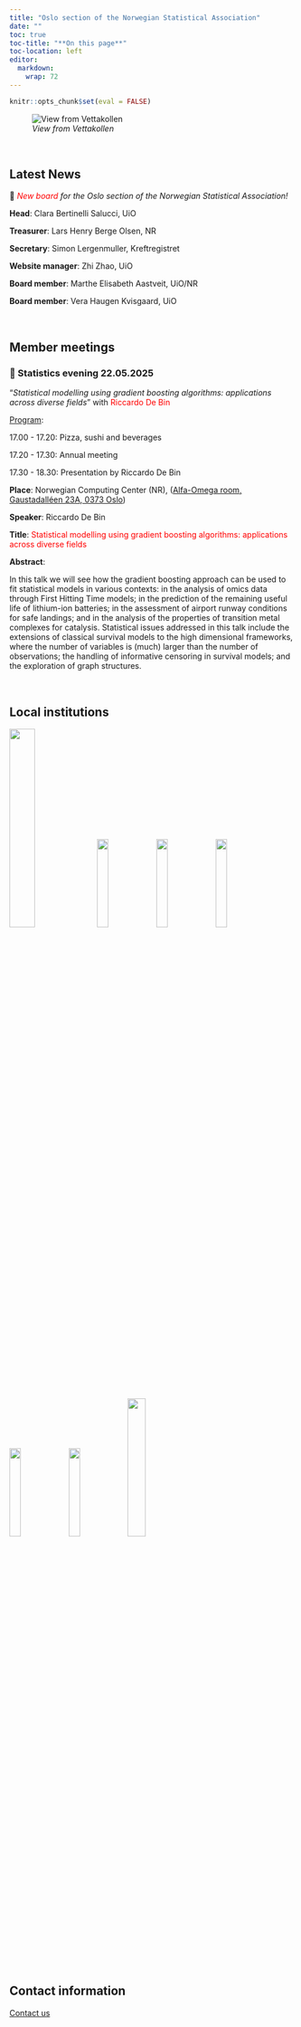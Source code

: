 ```yaml
---
title: "Oslo section of the Norwegian Statistical Association"
date: ""
toc: true
toc-title: "**On this page**"
toc-location: left
editor: 
  markdown: 
    wrap: 72
---
```


```r
knitr::opts_chunk$set(eval = FALSE)
```

![_View from Vettakollen_](fig/oslo.jpeg)

<br>

## Latest News {.unnumbered}

🎊 _<span style="color:red">New board</span> for the Oslo section of the Norwegian Statistical Association!_

**Head**: Clara Bertinelli Salucci, UiO 

**Treasurer**: Lars Henry Berge Olsen, NR

**Secretary**: Simon Lergenmuller, Kreftregistret 

**Website manager**: Zhi Zhao, UiO 

**Board member**: Marthe Elisabeth Aastveit, UiO/NR 

**Board member**: Vera Haugen Kvisgaard, UiO </b>

<br>

## Member meetings {.unnumbered}

### 🎉 Statistics evening 22.05.2025 
</b>

"_Statistical modelling using gradient boosting algorithms: applications across diverse fields_" 
with 
<span style="color:red">Riccardo De Bin</span>

<u>Program</u>:

17.00 - 17.20: Pizza, sushi and beverages

17.20 - 17.30: Annual meeting

17.30 - 18.30: Presentation by Riccardo De Bin

**Place**: Norwegian Computing Center (NR), ([Alfa-Omega room, Gaustadalléen 23A, 0373 Oslo](https://www.google.com/maps/place/data=!4m2!3m1!1s0x46416de8aff21e49:0x79354ac1e7ca82b3?sa=X&ved=1t:8290&ictx=111)) 

**Speaker**: Riccardo De Bin

**Title**: <span style="color:red">
Statistical modelling using gradient boosting algorithms: applications across diverse fields
</span>
 
  
**Abstract**:

In this talk we will see how the gradient boosting approach can be used to fit statistical models in various contexts: in the analysis of omics data through First Hitting Time models; in the prediction of the remaining useful life of lithium-ion batteries; in the assessment of airport runway conditions for safe landings; and in the analysis of the properties of transition metal complexes for catalysis. Statistical issues addressed in this talk include the extensions of classical survival models to the high dimensional frameworks, where the number of variables is (much) larger than the number of observations; the handling of informative censoring in survival models; and the exploration of graph structures. </b>

<br>

## Local institutions {.unnumbered}

![](fig/logos_institutions/uio_eng.jpg){width="30%"}
![](fig/logos_institutions/oslomet.jpeg){width="20%"}
![](fig/logos_institutions/bi_eng.png){width="20%"}
![](fig/logos_institutions/fhi_eng3.png){width="20%"}

![](fig/logos_institutions/nmbu_eng.png){width="20%"}
![](fig/logos_institutions/nr.png){width="20%"}
![](fig/logos_institutions/ous_eng.png){width="25%"}
</b>

<br>

## Contact information

[Contact us](mailto:zhi.zhao@medisin.uio.no)

